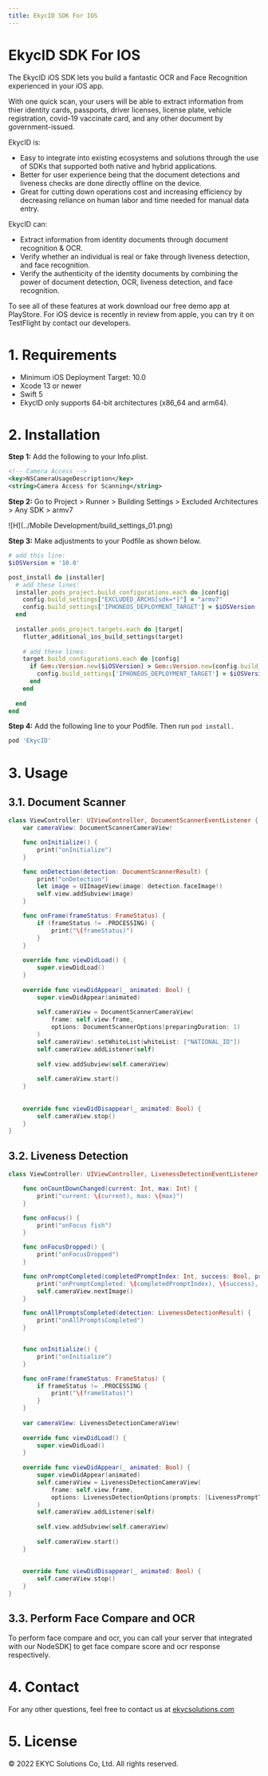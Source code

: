 ```yaml
---
title: EkycID SDK For IOS
---
```


# EkycID SDK For IOS


The EkycID iOS SDK lets you build a fantastic OCR and Face Recognition experienced in your iOS app.

With one quick scan, your users will be able to extract information from thier identity cards, passports, driver licenses, license plate, vehicle registration, covid-19 vaccinate card, and any other document by government-issued.


EkycID is:
* Easy to integrate into existing ecosystems and solutions through the use of SDKs that supported both native and hybrid applications.
* Better for user experience being that the document detections and liveness checks are done directly offline on the device.
* Great for cutting down operations cost and increasing efficiency by decreasing reliance on human labor and time needed for manual data entry. 


EkycID can:
* Extract information from identity documents through document recognition & OCR.
* Verify whether an individual is real or fake through liveness detection, and face recognition. 
* Verify the authenticity of the identity documents by combining the power of document detection, OCR, liveness detection, and face recognition. 


To see all of these features at work download our free demo app at PlayStore. For iOS device is recently in review from apple, you can try it on TestFlight by contact our developers.

# 1. Requirements

- Minimum iOS Deployment Target: 10.0
- Xcode 13 or newer
- Swift 5
- EkycID only supports 64-bit architectures (x86_64 and arm64).

# 2. Installation

**Step 1:** Add the following to your Info.plist.
```xml
<!-- Camera Access -->
<key>NSCameraUsageDescription</key>
<string>Camera Access for Scanning</string>
```

**Step 2:** Go to Project > Runner > Building Settings > Excluded Architectures > Any SDK > armv7

![H](../Mobile Development/build_settings_01.png)

**Step 3:** Make adjustments to your Podfile as shown below.

```ruby
# add this line:
$iOSVersion = '10.0'

post_install do |installer|
  # add these lines:
  installer.pods_project.build_configurations.each do |config|
    config.build_settings["EXCLUDED_ARCHS[sdk=*]"] = "armv7"
    config.build_settings['IPHONEOS_DEPLOYMENT_TARGET'] = $iOSVersion
  end
  
  installer.pods_project.targets.each do |target|
    flutter_additional_ios_build_settings(target)
    
    # add these lines:
    target.build_configurations.each do |config|
      if Gem::Version.new($iOSVersion) > Gem::Version.new(config.build_settings['IPHONEOS_DEPLOYMENT_TARGET'])
        config.build_settings['IPHONEOS_DEPLOYMENT_TARGET'] = $iOSVersion
      end
    end
    
  end
end
```

**Step 4:** Add the following line to your Podfile. Then run `pod install.`

```ruby
pod 'EkycID'
```

# 3. Usage

## 3.1. Document Scanner

```swift
class ViewController: UIViewController, DocumentScannerEventListener {
    var cameraView: DocumentScannerCameraView!

    func onInitialize() {
        print("onInitialize")
    }

    func onDetection(detection: DocumentScannerResult) {
        print("onDetection")
        let image = UIImageView(image: detection.faceImage!)
        self.view.addSubview(image)
    }

    func onFrame(frameStatus: FrameStatus) {
        if (frameStatus != .PROCESSING) {
            print("\(frameStatus)")
        }
    }
    
    override func viewDidLoad() {
        super.viewDidLoad()
    }
    
    override func viewDidAppear(_ animated: Bool) {
        super.viewDidAppear(animated)
        
        self.cameraView = DocumentScannerCameraView(
            frame: self.view.frame,
            options: DocumentScannerOptions(preparingDuration: 1)
        )
        self.cameraView!.setWhiteList(whiteList: ["NATIONAL_ID"])
        self.cameraView.addListener(self)
        
        self.view.addSubview(self.cameraView)
        
        self.cameraView.start()
    }
    
    
    override func viewDidDisappear(_ animated: Bool) {
        self.cameraView.stop()
    }
}
```

## 3.2. Liveness Detection

```swift
class ViewController: UIViewController, LivenessDetectionEventListener {

    func onCountDownChanged(current: Int, max: Int) {
        print("current: \(current), max: \(max)")
    }

    func onFocus() {
        print("onFocus fish")
    }

    func onFocusDropped() {
        print("onFocusDropped")
    }

    func onPromptCompleted(completedPromptIndex: Int, success: Bool, progress: Float) {
        print("onPromptCompleted: \(completedPromptIndex), \(success), \(progress)")
        self.cameraView.nextImage()
    }

    func onAllPromptsCompleted(detection: LivenessDetectionResult) {
        print("onAllPromptsCompleted")
    }


    func onInitialize() {
        print("onInitialize")
    }

    func onFrame(frameStatus: FrameStatus) {
        if frameStatus != .PROCESSING {
            print("\(frameStatus)")
        }
    }
    
    var cameraView: LivenessDetectionCameraView!
    
    override func viewDidLoad() {
        super.viewDidLoad()
    }
    
    override func viewDidAppear(_ animated: Bool) {
        super.viewDidAppear(animated)
        self.cameraView = LivenessDetectionCameraView(
            frame: self.view.frame,
            options: LivenessDetectionOptions(prompts: [LivenessPromptType.BLINKING, LivenessPromptType.LOOK_RIGHT], promptTimerCountDownSec: 5)
        )
        self.cameraView.addListener(self)
        
        self.view.addSubview(self.cameraView)
        
        self.cameraView.start()
    }
    
    
    override func viewDidDisappear(_ animated: Bool) {
        self.cameraView.stop()
    }
}

```

## 3.3. Perform Face Compare and OCR

To perform face compare and ocr, you can call your server that integrated with our NodeSDK] to get face compare score and ocr response respectively.

# 4. Contact
<p>For any other questions, feel free to contact us at 
  <a href="https://ekycsolutions.com/">ekycsolutions.com</a>
</p>

# 5. License
© 2022 EKYC Solutions Co, Ltd. All rights reserved.